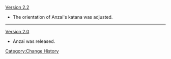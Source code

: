 [[Version 2.2]]
* The orientation of Anzai's katana was adjusted.
----
[[Version 2.0]]
* Anzai was released.
<noinclude>[[Category:Change History]]</noinclude>